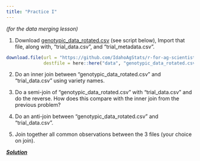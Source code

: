 ```yaml
---
title: "Practice I"
---
```


*(for the data merging lesson)*

(@) Download [genotypic_data_rotated.csv](https://github.com/IdahoAgStats/r-for-ag-scientists/raw/main/data/genotypic_data_rotated.csv) (see script below), Import that file, along with, "trial_data.csv", and "trial_metadata.csv". 

```r
download.file(url = "https://github.com/IdahoAgStats/r-for-ag-scientists/raw/main/data/genotypic_data_rotated.csv",
              destfile = here::here("data", "genotypic_data_rotated.csv"))
```

(@) Do an inner join between "genotypic_data_rotated.csv" and "trial_data.csv" using variety names. 

(@) Do a semi-join of "genotypic_data_rotated.csv" with "trial_data.csv" and do the reverse. How does this compare with the inner join from the previous problem? 

(@) Do an anti-join between "genotypic_data_rotated.csv" and "trial_data.csv". 

(@) Join together all common observations between the 3 files (your choice on join). 


[***Solution***](../practice/solution-I.qmd)